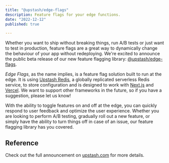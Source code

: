 ```yaml
---
title: "@upstash/edge-flags"
description: Feature flags for your edge functions.
date: "2022-12-12"
published: true

---
```



Whether you want to ship without breaking things, run A/B tests or just want to test in production,
feature flags are a great way to dynamically change the behaviour of your app without redeploying. We're excited to announce the public
beta release of our new feature flagging library: [@upstash/edge-flags](https://github.com/upstash/edge-flags).

*Edge Flags*, as the name implies, is a feature flag solution built to run at the edge. It is using [Upstash Redis](https://upstash.com/), a globally replicated serverless Redis service, to store configuration and is
designed to work with [Next.js](https://nextjs.org) and [Vercel](https://vercel.com). We want to support other frameworks in the future, so if you have a suggestion, please let us know!

With the ability to toggle features on and off at the edge, you can quickly respond
to user feedback and optimize the user experience. Whether you are looking to
perform A/B testing, gradually roll out a new feature, or simply have the
ability to turn things off in case of an issue, our feature flagging library has
you covered.



## Reference

Check out the full announcement on [upstash.com](https://upstash.com/blog/edge-flags-beta) for more details.

